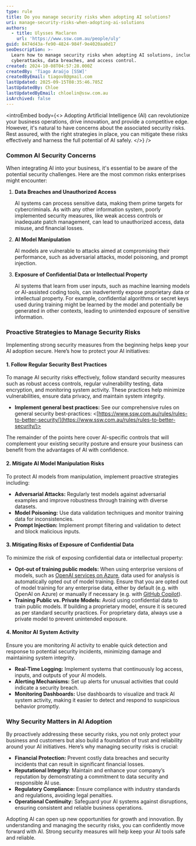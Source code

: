 ```yaml
---
type: rule
title: Do you manage security risks when adopting AI solutions?
uri: manage-security-risks-when-adopting-ai-solutions
authors:
  - title: Ulysses Maclaren
    url: 'https://www.ssw.com.au/people/uly'
guid: 8474d43a-fe90-4824-984f-9e4020aa0d17
seoDescription: >-
  Learn how to manage security risks when adopting AI solutions, including
  cyberattacks, data breaches, and access control.
created: 2024-10-08T04:57:28.000Z
createdBy: 'Tiago Araújo [SSW]'
createdByEmail: tiagov8@gmail.com
lastUpdated: 2025-09-15T08:35:46.785Z
lastUpdatedBy: Chloe
lastUpdatedByEmail: chloelin@ssw.com.au
isArchived: false
---
```


<introEmbed
  body={<>
    Adopting Artificial Intelligence (AI) can revolutionize your business operations, drive innovation, and provide a competitive edge. However, it's natural to have concerns about the associated security risks. Rest assured, with the right strategies in place, you can mitigate these risks effectively and harness the full potential of AI safely.
  </>}
/>

### Common AI Security Concerns

When integrating AI into your business, it's essential to be aware of the potential security challenges. Here are the most common risks enterprises might encounter:

1. **Data Breaches and Unauthorized Access**

   AI systems can process sensitive data, making them prime targets for cybercriminals. As with any other information system, poorly implemented security measures, like weak access controls or inadequate patch management, can lead to unauthorized access, data misuse, and financial losses.
2. **AI Model Manipulation**

   AI models are vulnerable to attacks aimed at compromising their performance, such as adversarial attacks, model poisoning, and prompt injection.
3. **Exposure of Confidential Data or Intellectual Property**

   AI systems that learn from user inputs, such as machine learning models or AI-assisted coding tools, can inadvertently expose proprietary data or intellectual property. For example, confidential algorithms or secret keys used during training might be learned by the model and potentially be generated in other contexts, leading to unintended exposure of sensitive information.

### Proactive Strategies to Manage Security Risks

Implementing strong security measures from the beginning helps keep your AI adoption secure. Here’s how to protect your AI initiatives:

#### 1. Follow Regular Security Best Practices

To manage AI security risks effectively, follow standard security measures such as robust access controls, regular vulnerability testing, data encryption, and monitoring system activity. These practices help minimize vulnerabilities, ensure data privacy, and maintain system integrity.

* **Implement general best practices:** See our comprehensive rules on general security best-practices: \<[https://www.ssw.com.au/rules/rules-to-better-security/](https://www.ssw.com.au/rules/rules-to-better-security/)>

The remainder of the points here cover AI-specific controls that will complement your existing security posture and ensure your business can benefit from the advantages of AI with confidence.

#### 2. Mitigate AI Model Manipulation Risks

To protect AI models from manipulation, implement proactive strategies including:

* **Adversarial Attacks:** Regularly test models against adversarial examples and improve robustness through training with diverse datasets.
* **Model Poisoning:** Use data validation techniques and monitor training data for inconsistencies.
* **Prompt Injection:** Implement prompt filtering and validation to detect and block malicious inputs.

#### 3. Mitigating Risks of Exposure of Confidential Data

To minimize the risk of exposing confidential data or intellectual property:

* **Opt-out of training public models:** When using enterprise versions of models, such as [OpenAI services on Azure](https://azure.microsoft.com/products/ai-services/openai-service?WT.mc_id=AI-MVP-33518), data used for analysis is automatically opted out of model training. Ensure that you are opted out of model training for any enterprise data, either by default (e.g. with OpenAI on Azure) or manually if necessary (e.g. with [GitHub Copilot](https://github.com/features/copilot)).
* **Training Public vs. Private Models:** Avoid using confidential data to train public models. If building a proprietary model, ensure it is secured as per standard security practices. For proprietary data, always use a private model to prevent unintended exposure.

#### 4. Monitor AI System Activity

Ensure you are monitoring AI activity to enable quick detection and response to potential security incidents, minimizing damage and maintaining system integrity.

* **Real-Time Logging:** Implement systems that continuously log access, inputs, and outputs of your AI models.
* **Alerting Mechanisms:** Set up alerts for unusual activities that could indicate a security breach.
* **Monitoring Dashboards:** Use dashboards to visualize and track AI system activity, making it easier to detect and respond to suspicious behavior promptly.

### Why Security Matters in AI Adoption

By proactively addressing these security risks, you not only protect your business and customers but also build a foundation of trust and reliability around your AI initiatives. Here’s why managing security risks is crucial:

* **Financial Protection:** Prevent costly data breaches and security incidents that can result in significant financial losses.
* **Reputational Integrity:** Maintain and enhance your company’s reputation by demonstrating a commitment to data security and responsible AI use.
* **Regulatory Compliance:** Ensure compliance with industry standards and regulations, avoiding legal penalties.
* **Operational Continuity:** Safeguard your AI systems against disruptions, ensuring consistent and reliable business operations.

Adopting AI can open up new opportunities for growth and innovation. By understanding and managing the security risks, you can confidently move forward with AI. Strong security measures will help keep your AI tools safe and reliable.
